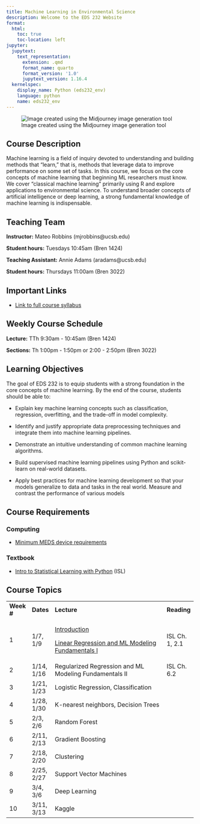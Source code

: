 ```yaml
---
title: Machine Learning in Environmental Science
description: Welcome to the EDS 232 Website
format:
  html:
    toc: true
    toc-location: left
jupyter:
  jupytext:
    text_representation:
      extension: .qmd
      format_name: quarto
      format_version: '1.0'
      jupytext_version: 1.16.4
  kernelspec:
    display_name: Python (eds232_env)
    language: python
    name: eds232_env
---
```


![Image created using the Midjourney image generation tool](img/MLRobotLearnBanner.png)

## Course Description

Machine learning is a field of inquiry devoted to understanding and building methods that "learn," that is, methods that leverage data to improve performance on some set of tasks. In this course, we focus on the core concepts of machine learning that beginning ML researchers must know. We cover "classical machine learning" primarily using R and explore applications to environmental science. To understand broader concepts of artificial intelligence or deep learning, a strong fundamental knowledge of machine learning is indispensable.

## Teaching Team

**Instructor:** Mateo Robbins (mjrobbins\@ucsb.edu)

**Student hours:** Tuesdays 10:45am (Bren 1424)

**Teaching Assistant:** Annie Adams (aradams\@ucsb.edu)

**Student hours:** Thursdays 11:00am (Bren 3022)

## Important Links

-   [Link to full course syllabus](https://docs.google.com/document/d/12VFjVN8E9cN_CHXs2mXIuIHqk6DSQklKjcRyKQnVDgE/edit?usp=sharing)

## Weekly Course Schedule

**Lecture:** TTh 9:30am - 10:45am (Bren 1424)

**Sections:** Th 1:00pm - 1:50pm or 2:00 - 2:50pm (Bren 3022)

## Learning Objectives

The goal of EDS 232 is to equip students with a strong foundation in the core concepts of machine learning. By the end of the course, students should be able to:

-   Explain key machine learning concepts such as classification, regression, overfitting, and the trade-off in model complexity.

-   Identify and justify appropriate data preprocessing techniques and integrate them into machine learning pipelines.

-   Demonstrate an intuitive understanding of common machine learning algorithms.

-   Build supervised machine learning pipelines using Python and scikit-learn on real-world datasets.

-   Apply best practices for machine learning development so that your models generalize to data and tasks in the real world. Measure and contrast the performance of various models

## Course Requirements

### Computing

-   [Minimum MEDS device requirements](https://ucsb-meds.github.io/computer_reqs.html)

### Textbook

-   [Intro to Statistical Learning with Python](https://www.statlearning.com/) (ISL)

## Course Topics

+-------------+------------+--------------------------------------------------------------------------------------------------------------+-----------------+
| **Week \#** | **Dates**  | **Lecture**                                                                                                  | **Reading**     |
+-------------+------------+--------------------------------------------------------------------------------------------------------------+-----------------+
| 1           | 1/7, 1/9   | [Introduction](https://ucsb.box.com/s/maqfl2rorjjbekb23ek98b3odshuvcq2)                                      | ISL Ch. 1, 2.1  |
|             |            |                                                                                                              |                 |
|             |            | [Linear Regression and ML Modeling Fundamentals I](https://ucsb.box.com/s/3krktrjmagi8sbo3mwg2t4rc57qtu100)  |                 |
+-------------+------------+--------------------------------------------------------------------------------------------------------------+-----------------+
| 2           | 1/14, 1/16 | Regularized Regression and ML Modeling Fundamentals II                                                       | ISL Ch. 6.2     |
+-------------+------------+--------------------------------------------------------------------------------------------------------------+-----------------+
| 3           | 1/21, 1/23 | Logistic Regression, Classification                                                                          |                 |
+-------------+------------+--------------------------------------------------------------------------------------------------------------+-----------------+
| 4           | 1/28, 1/30 | K-nearest neighbors, Decision Trees                                                                          |                 |
+-------------+------------+--------------------------------------------------------------------------------------------------------------+-----------------+
| 5           | 2/3, 2/6   | Random Forest                                                                                                |                 |
+-------------+------------+--------------------------------------------------------------------------------------------------------------+-----------------+
| 6           | 2/11, 2/13 | Gradient Boosting                                                                                            |                 |
+-------------+------------+--------------------------------------------------------------------------------------------------------------+-----------------+
| 7           | 2/18, 2/20 | Clustering                                                                                                   |                 |
+-------------+------------+--------------------------------------------------------------------------------------------------------------+-----------------+
| 8           | 2/25, 2/27 | Support Vector Machines                                                                                      |                 |
+-------------+------------+--------------------------------------------------------------------------------------------------------------+-----------------+
| 9           | 3/4, 3/6   | Deep Learning                                                                                                |                 |
+-------------+------------+--------------------------------------------------------------------------------------------------------------+-----------------+
| 10          | 3/11, 3/13 | Kaggle                                                                                                       |                 |
+-------------+------------+--------------------------------------------------------------------------------------------------------------+-----------------+